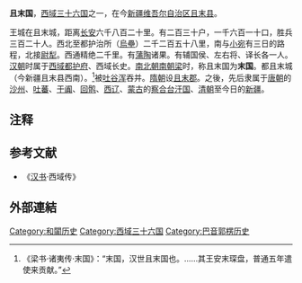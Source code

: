'''且末国'''，[[西域三十六国|西域三十六国]]之一，在今[[新疆维吾尔自治区|新疆维吾尔自治区]][[且末县|且末县]]。

王城在且末城，距离[[长安|长安]]六千八百二十里。有二百三十户，一千六百一十口，胜兵三百二十人。西北至都护治所（[[烏壘|烏壘]]）二千二百五十八里，南与[[小宛|小宛]]有三日的路程，北接[[尉犁|尉犁]]。西通精绝二千里。有[[葡萄|蒲陶]]诸果。有辅国侯、左右将、译长各一人。[[汉朝|汉朝]]时属于[[西域都护府|西域都护府]]、西域长史。[[南北朝|南北朝]][[南朝梁|南朝梁]]时，称且末国为'''末国'''。都且末城（今新疆且末县西南）。<ref>《梁书·诸夷传·末国》：“末国，汉世且末国也。……其王安末琛盘，普通五年遣使来贡献。”</ref>被[[吐谷浑|吐谷浑]]吞并。[[隋朝|隋朝]]设[[且末郡|且末郡]]。之後，先后隶属于[[唐朝|唐朝]]的[[沙州|沙州]]、[[吐蕃|吐蕃]]、[[于阗|于阗]]、[[回鹘|回鹘]]、[[西辽|西辽]]、[[蒙古|蒙古]]的[[察合台汗国|察合台汗国]]、[[清朝|清朝]]至今日的[[新疆|新疆]]。

== 注释 ==

{{Reflist|25em}}

==参考文献==
*《[[汉书|汉书]]·西域传》

==外部連結==
{{Wikisource further reading}}

{{西域三十六国}}
[[Category:和闐历史|Category:和闐历史]]
[[Category:西域三十六国|Category:西域三十六国]]
[[Category:巴音郭楞历史|Category:巴音郭楞历史]]